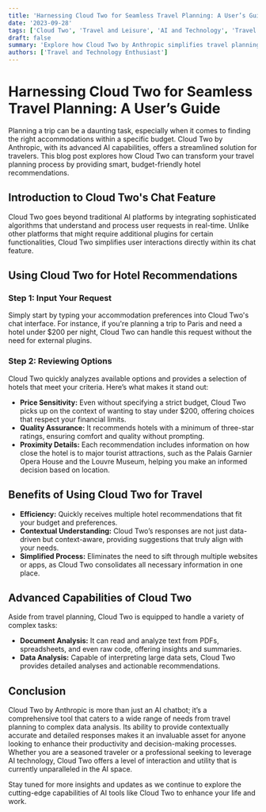 ```yaml
---
title: 'Harnessing Cloud Two for Seamless Travel Planning: A User’s Guide'
date: '2023-09-28'
tags: ['Cloud Two', 'Travel and Leisure', 'AI and Technology', 'Travel and Leisure']
draft: false
summary: 'Explore how Cloud Two by Anthropic simplifies travel planning with its powerful AI capabilities. This guide demonstrates how to use Cloud Two to obtain hotel recommendations efficiently, showcasing its superior contextual understanding.'
authors: ['Travel and Technology Enthusiast']
---
```


# Harnessing Cloud Two for Seamless Travel Planning: A User’s Guide

Planning a trip can be a daunting task, especially when it comes to finding the right accommodations within a specific budget. Cloud Two by Anthropic, with its advanced AI capabilities, offers a streamlined solution for travelers. This blog post explores how Cloud Two can transform your travel planning process by providing smart, budget-friendly hotel recommendations.

## Introduction to Cloud Two's Chat Feature

Cloud Two goes beyond traditional AI platforms by integrating sophisticated algorithms that understand and process user requests in real-time. Unlike other platforms that might require additional plugins for certain functionalities, Cloud Two simplifies user interactions directly within its chat feature.

## Using Cloud Two for Hotel Recommendations

### Step 1: Input Your Request

Simply start by typing your accommodation preferences into Cloud Two's chat interface. For instance, if you're planning a trip to Paris and need a hotel under $200 per night, Cloud Two can handle this request without the need for external plugins.

### Step 2: Reviewing Options

Cloud Two quickly analyzes available options and provides a selection of hotels that meet your criteria. Here’s what makes it stand out:
- **Price Sensitivity:** Even without specifying a strict budget, Cloud Two picks up on the context of wanting to stay under $200, offering choices that respect your financial limits.
- **Quality Assurance:** It recommends hotels with a minimum of three-star ratings, ensuring comfort and quality without prompting.
- **Proximity Details:** Each recommendation includes information on how close the hotel is to major tourist attractions, such as the Palais Garnier Opera House and the Louvre Museum, helping you make an informed decision based on location.

## Benefits of Using Cloud Two for Travel

- **Efficiency:** Quickly receives multiple hotel recommendations that fit your budget and preferences.
- **Contextual Understanding:** Cloud Two’s responses are not just data-driven but context-aware, providing suggestions that truly align with your needs.
- **Simplified Process:** Eliminates the need to sift through multiple websites or apps, as Cloud Two consolidates all necessary information in one place.

## Advanced Capabilities of Cloud Two

Aside from travel planning, Cloud Two is equipped to handle a variety of complex tasks:
- **Document Analysis:** It can read and analyze text from PDFs, spreadsheets, and even raw code, offering insights and summaries.
- **Data Analysis:** Capable of interpreting large data sets, Cloud Two provides detailed analyses and actionable recommendations.

## Conclusion

Cloud Two by Anthropic is more than just an AI chatbot; it’s a comprehensive tool that caters to a wide range of needs from travel planning to complex data analysis. Its ability to provide contextually accurate and detailed responses makes it an invaluable asset for anyone looking to enhance their productivity and decision-making processes. Whether you are a seasoned traveler or a professional seeking to leverage AI technology, Cloud Two offers a level of interaction and utility that is currently unparalleled in the AI space.

Stay tuned for more insights and updates as we continue to explore the cutting-edge capabilities of AI tools like Cloud Two to enhance your life and work.

